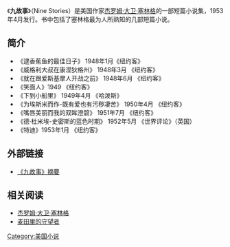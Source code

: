 {{noteTA
|1=zh:塞林格;zh-hans:塞林格;zh-hant:沙林格;zh-cn:塞林格;zh-tw:沙林傑;zh-hk:沙林傑;zh-mo:沙林傑;
}}
{{Infobox Book
| name          = Nine Stories
| image         = 
| image_caption = 
| author        = [[杰罗姆·大卫·塞林格|杰罗姆·大卫·塞林格]]
| country       = [[美国|美国]]
| language      = [[英语|英语]]
| genre         = 短篇小说
| publisher     = [[Little_Brown|Little Brown]]
| pub_date      = 1953年4月6日
| media_type    = 印刷版（平装、精装）
| isbn          = ISBN 9780316767729 ISBN 0316767727
| oclc= 45800520
}}
《'''九故事'''》（Nine Stories）是美国作家[[杰罗姆·大卫·塞林格|杰罗姆·大卫·塞林格]]的一部短篇小说集，1953年4月发行。书中包括了塞林格最为人所熟知的几部短篇小说。

==简介==
*《逮香蕉鱼的最佳日子》 1948年1月《纽约客》
*《威格利大叔在康涅狄格州》 1948年3月 《纽约客》
*《就在跟爱斯基摩人开战之前》 1948年6月 《纽约客》
*《笑面人》1949 《纽约客》
*《下到小船里》 1949年4月 《哈泼斯》
*《为埃斯米而作-既有爱也有污秽凄苦》 1950年4月 《纽约客》
*《嘴唇美丽而我的双眸澄碧》 1951年7月 《纽约客》
*《德·杜米埃-史密斯的蓝色时期》 1952年5月 《世界评论》（英国）
*《特迪》1953年1月 《纽约客》

==外部链接==
*[https://web.archive.org/web/20091028013936/http://www.geocities.com/deadcaulfields/Nine.html 《九故事》摘要]

==相关阅读==
*[[杰罗姆·大卫·塞林格|杰罗姆·大卫·塞林格]]
*[[麦田里的守望者|麦田里的守望者]]

[[Category:美国小说|Category:美国小说]]